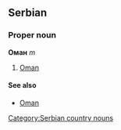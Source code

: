 ==Serbian==
===Proper noun===
'''Оман''' ''m''
#[[Oman]]
====See also====
*[[Oman]]
[[Category:Serbian country nouns]]